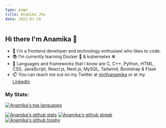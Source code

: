 ```yaml
---
type: page
title: Anamika Jha
date: 2022-01-20
---
```


## Hi there I'm Anamika 👋

- 💾 I'm a frontend developer and technology enthusiast who likes to code.
- 📚 I’m currently learning Docker 🐋 & kubernetes ☸️
- 💽 Languages and frameworks that I know are C, C++, Python, HTML, CSS, JavaScript, React.js, Next.js, MySQL, Tailwind, Bootstrap &
     Flask
- 📫 You can reach me out on my Twitter at [imrllyanamika](https://twitter.com/imrllyanamika) or at my [LinkedIn](https://www.linkedin.com/in/anamika-jha-301a571a4/)


</h5>


### My Stats:

[![Anamika's top languages](https://github-readme-stats.vercel.app/api/top-langs/?username=anamiikajha&theme=blue-green)](https://github.com/anamiikajha)

[![Anamika's github stats](https://github-readme-stats.vercel.app/api?username=anamiikajha&theme=blue-green)](https://github.com/anamiikajha)
[![Anamika's github streak](https://github-readme-streak-stats.herokuapp.com/?user=anamiikajha&theme=blue-green)](https://github.com/anamiikajha)
[![Anamika's github trophy](https://github-profile-trophy.vercel.app/?username=anamiikajha&row=1)](https://github.com/anamiikajha)

